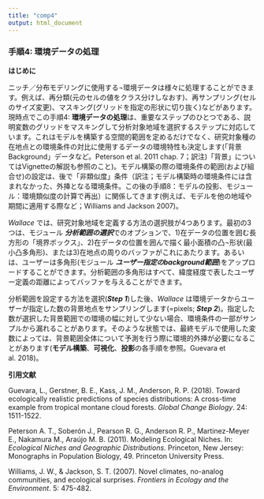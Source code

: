 ```yaml
---
title: "comp4"
output: html_document
---
```


### **手順4: 環境データの処理**

**はじめに**

ニッチ／分布モデリングに使用する¬環境データは様々に処理することができます。例えば、再分類(元のセルの値をクラス分けしなおす)、再サンプリング(セルのサイズ変更)、マスキング(グリッドを指定の形状に切り抜く)などがあります。現時点でこの手順4: **環境データの処理**は、重要なステップのひとつである、説明変数のグリッドをマスキングして分析対象地域を選択するステップに対応しています。これはモデルを構築する空間的範囲を定めるだけでなく、研究対象種の在地点との環境条件の対比に使用するデータの環境特性も決定します(「背景Background」データなど。Peterson et al. 2011 chap. 7；訳注)「背景」についてはVignetteの解説も参照のこと)。モデル構築の際の環境条件の範囲(および組合せ)の設定は、後で「非類似度」条件（訳注；モデル構築時の環境条件には含まれなかった、外挿となる環境条件。この後の手順8：モデルの投影、モジュール：環境類似度の計算で再出）に関係してきます(例えば、モデルを他の地域や期間に適用する際など；Williams and Jackson 2007)。

*Wallace* では、研究対象地域を定義する方法の選択肢が4つあります。最初の3つは、モジュール ***分析範囲の選択***でのオプションで、1)在データの位置を囲む長方形の「境界ボックス」、2)在データの位置を囲んで描く最小面積の凸¬形状(最小凸多角形)、または3)在地点の周りのバッファがこれにあたります。あるいは、ユーザーは多角形(モジュール ***ユーザー指定のbackground範囲***)をアップロードすることができます。分析範囲の多角形はすべて、緯度経度で表したユーザー定義の距離によってバッファを与えることができます。

分析範囲を設定する方法を選択(***Step 1***)した後、*Wallace* は環境データからユーザーが指定した数の背景地点をサンプリングします(=pixels; ***Step 2***)。指定した数が選択した背景範囲での環境の幅に対して少ない場合、環境条件の一部がサンプルから漏れることがあります。そのような状態では、最終モデルで使用した変数によっては、背景範囲全体について予測を行う際に環境的外挿が必要になることがあります(**モデル構築**、**可視化**、**投影**の各手順を参照。Guevara et al. 2018)。

**引用文献**

Guevara, L., Gerstner, B. E., Kass, J. M., Anderson, R. P. (2018). Toward ecologically realistic predictions of species distributions: A cross-time example from tropical montane cloud forests. *Global Change Biology*. 24: 1511-1522.

Peterson A. T., Soberón J., Pearson R. G., Anderson R. P., Martinez-Meyer E., Nakamura M., Araújo M. B. (2011). Modeling Ecological Niches. In: *Ecological Niches and Geographic Distributions*. Princeton, New Jersey: Monographs in Population Biology, 49. Princeton University Press.

Williams, J. W., & Jackson, S. T. (2007). Novel climates, no-analog communities, and ecological surprises. *Frontiers in Ecology and the Environment*. 5: 475-482.
